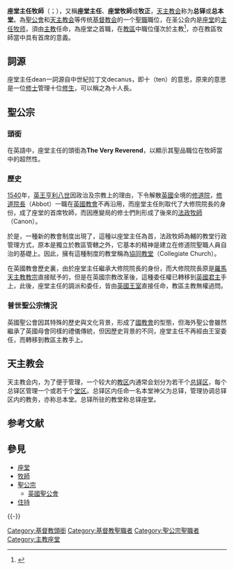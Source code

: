 {{primarysources|time=2016-07-25T14:41:04+00:00}}
{{refimprove|time=2016-07-25T14:41:04+00:00}}

'''座堂主任牧師'''（{{lang-la|decanus}}；{{lang-en|dean}}），又稱'''座堂主任'''、'''座堂牧師'''或'''牧正'''，[[天主教会|天主教会]]称为'''总铎'''或'''总本堂'''。為[[聖公會|聖公會]]和[[天主教会|天主教会]]等传统[[基督教会|基督教会]]的一个[[聖職|聖職]]職位，在圣公会内是[[座堂|座堂]]的[[主任牧师|主任牧师]]，須由[[主教|主教]]任命，為座堂之首職，在[[教區|教區]]中職位僅次於主教<ref>{{cite web |url = http://dek.hkskh.org/holytrinity/ministry_article.aspx?id=179&lang=2 |title = 座堂規條 -- 第7條 座堂主任牧師 |author = 香港聖公會聖三一座堂 |access-date = 2016-07-25 |archive-date = 2021-07-04 |archive-url = https://web.archive.org/web/20210704031114/http://dek.hkskh.org/holytrinity/ministry_article.aspx?id=179&lang=2 }}</ref>，亦在教區牧師當中具有首席的意義。



==詞源==
座堂主任dean一詞源自中世紀拉丁文decanus，即十（ten）的意思，原來的意思是一位[[修士|修士]]管理十位[[修生|修生]]，可以稱之為十人長。

==聖公宗==
===頭銜===
在英語中，座堂主任的頭銜為'''The Very Reverend'''，以顯示其聖品職位在牧師當中的超然性。

===歷史===
[[1540|1540]]年，[[英王|英王]][[亨利八世|亨利八世]]因政治及宗教上的理由，下令解散[[英國|英國]]全境的[[修道院|修道院]]，[[修道院長|修道院長]]（Abbot）一職在[[英國教會|英國教會]]不再沿用，而座堂主任則取代了大修院院長的身份，成了座堂的首席牧師，而因應變局的修士們則形成了後來的[[法政牧師|法政牧師]]（Canon）。

於是，一種新的教會制度出現了，這種以座堂主任為首，法政牧師為輔的教堂行政管理方式，原本是獨立於教區管轄之外，它基本的精神是建立在修道院聖職人員自治的基礎上。因此，擁有這種制度的教堂稱為[[協同教堂|協同教堂]]（Collegiate Church）。

在英國教會歷史裏，由於座堂主任繼承大修院院長的身份，而大修院院長原是[[羅馬天主教|羅馬天主教]][[教宗|教宗]]直接賦予的，但是在英國宗教改革後，這種委任權已轉移到[[英國君主|英國君主]]手上，此後，座堂主任的調派和委任，皆由[[英國王室|英國王室]]直接任命，教區主教無權過問。

===普世聖公宗情況===
英國聖公會因其特殊的歷史與文化背景，形成了[[國教會|國教會]]的型態，但海外聖公會雖然繼承了英國母會同樣的禮儀傳統，但因歷史背景的不同，座堂主任不再經由王室委任，而轉移到教區主教手上。

==天主教会==
天主教会内，为了便于管理，一个较大的[[教区|教区]]内通常会划分为若干个[[总铎区|总铎区]]，每个总铎区管理一个或若干个[[堂区|堂区]]。总铎区内任命一名本堂神父为总铎，管理协调总铎区内的教务，亦称总本堂。总铎所驻的教堂称总铎座堂。

== 参考文献 ==
{{Reflist}}

==參見==
{{Portal box|圣公宗|基督教|人物}}
*[[座堂|座堂]]
*[[牧師|牧師]]
*[[聖公宗|聖公宗]]
**[[英國聖公會|英國聖公會]]
*[[住持|住持]]
{{-}}
{{普世圣公宗}}

[[Category:基督教頭銜|Category:基督教頭銜]]
[[Category:基督教聖職者|Category:基督教聖職者]]
[[Category:聖公宗聖職者|Category:聖公宗聖職者]]
[[Category:主教座堂|Category:主教座堂]]